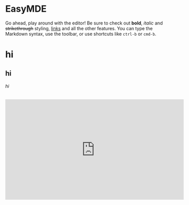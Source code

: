 # EasyMDE
Go ahead, play around with the editor! Be sure to check out **bold**, *italic* and ~~strikethrough~~ styling, [links](https://google.com) and all the other features. You can type the Markdown syntax, use the toolbar, or use shortcuts like `ctrl-b` or `cmd-b`.

<h1>hi</h1>
<h2>hi</h2>
<h6>hi</h6>

<iframe width="560" height="315" src="https://www.youtube.com/embed/3uGYIabvpZ8\" title="YouTube video player" frameBorder="0" allow="accelerometer; autoplay; clipboard-write; encrypted-media; gyroscope; picture-in-picture"
        allowFullScreen/>
